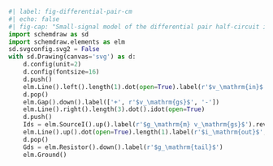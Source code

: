 ```python
#| label: fig-differential-pair-cm
#| echo: false
#| fig-cap: "Small-signal model of the differential pair half-circuit in common-mode operation."
import schemdraw as sd
import schemdraw.elements as elm
sd.svgconfig.svg2 = False
with sd.Drawing(canvas='svg') as d:
    d.config(unit=2)
    d.config(fontsize=16)
    d.push()
    elm.Line().left().length(1).dot(open=True).label(r'$v_\mathrm{in}$', 'left').idot(open=True)
    d.pop()
    elm.Gap().down().label(['+', r'$v_\mathrm{gs}$', '-'])
    elm.Line().right().length(3).dot().idot(open=True)
    d.push()
    Ids = elm.SourceI().up().label(r'$g_\mathrm{m} v_\mathrm{gs}$').reverse()
    elm.Line().up().dot(open=True).length(1).label(r'$i_\mathrm{out}$', 'right')
    d.pop()
    Gds = elm.Resistor().down().label(r'$g_\mathrm{tail}$')
    elm.Ground()
```
